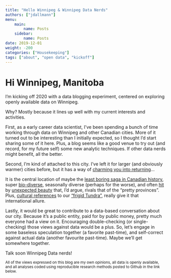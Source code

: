 ```yaml
---
title: "Hello Winnipeg & Winnipeg Data Nerds"
authors: ["jdallmann"]
menu: 
    main: 
        name: Posts
    sidebar:
        name: Posts
date: 2019-12-01
weight: -200
categories: ["Housekeeping"]
tags: ["about", "open data", "kickoff"]
---
```




# Hi Winnipeg, Manitoba

I'm kicking off 2020 with a data blogging experiment, centered on exploring openly available data on Winnipeg. 

Why? Mostly because it lines up well with my current interests and activities.

First, as a early career data scientist, I've been spending a bunch of time working through data on Winnipeg and other Canadian cities. More of it turned out to be interesting than I initially expected, so I thought I'd start sharing some of it here. Plus, a blog seems like a good venue to try out (and record, for my future self) some new analytic techniques. If other data nerds might benefit, all the better.

Second, I'm kind of attached to this city. I've left it for larger (and obviously warmer) cities before, but it has a way of  [charming you into returning](https://www.youtube.com/watch?v=8L4cttwNaDs)...

It is the central location of maybe the [least boring saga in Canadian history](https://en.wikipedia.org/wiki/Red_River_Rebellion), super [bio-diverse](https://www.naturemanitoba.ca/), seasonally diverse (perhaps for the worse), and often [hit](https://shawglobalnews.files.wordpress.com/2018/03/tracy-eyolfson-winnipeg-new.jpg) by [unexpected beauty](https://www.travelmanitoba.com/things-to-do/all-seasons/aurora-borealis-northern-lights/) that, I'd argue, rivals that of the "pretty provinces". Plus, [cultural references](https://www.youtube.com/watch?v=8L4cttwNaDs) to our ["frigid Tundra"](https://www.nationalgeographic.com/science/2019/11/its-cool-to-be-cold-confessions-of-frigid-weather-fanatics/), really give it that international allure.


Lastly, it would be great to contribute to a data-based conversation about our city. Because it's a public entity, paid for by public money, pretty much everyone had a view on it. Encouraging double-checking (or single-checking) those views against data would be a plus. So, let's engage in some baseless speculation together (a favorite past-time), and self-correct against actual data (another favourite past-time). Maybe we'll get somewhere together.

<p></p>

Talk soon Winnipeg Data nerds!


<small> All of the views expressed on this blog are my own opinions, all data is openly available, and all analyses coded using reproducible research methods posted to Github in the link below. </small> 